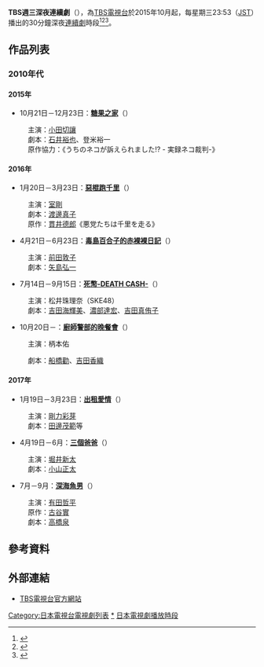{{noteTA
|G1=JP Show
}}
'''TBS週三深夜連續劇'''（{{lang-ja|水ドラ!!}}），為[[TBS電視台|TBS電視台]]於2015年10月起，每星期三23:53（[[日本標準時|JST]]）播出的30分鐘深夜[[日本電視劇|連續劇]]時段<ref>{{Cite web |url=http://www.oricon.co.jp/news/2058336/full/ |title=TBS、水曜深夜30分のドラマ枠新設 10月期からオダギリジョー主演『おかしの家』 |accessdate=2015-09-11 |archive-date=2015-09-01 |archive-url=https://web.archive.org/web/20150901153946/http://www.oricon.co.jp/news/2058336/full/ |dead-url=no }}</ref><ref>{{Cite web |url=http://www.sponichi.co.jp/entertainment/news/2015/08/31/kiji/K20150831011039420.html |title=オダジョー、ＴＢＳ水曜深夜ドラマ第１弾主演「可能性を広げる」 |accessdate=2015-09-11 |archive-date=2015-09-01 |archive-url=https://web.archive.org/web/20150901214136/http://www.sponichi.co.jp/entertainment/news/2015/08/31/kiji/K20150831011039420.html |dead-url=no }}</ref><ref>{{Cite web |url=http://news.walkerplus.com/article/63981/ |title=TBS深夜ドラマ枠を新設！ 第1弾にオダギリジョー |accessdate=2015-09-11 |archive-date=2015-08-31 |archive-url=https://web.archive.org/web/20150831195036/http://news.walkerplus.com/article/63981/ |dead-url=no }}</ref>。

==作品列表==
{{动态列表}}
===2010年代===
====2015年====
*10月21日－12月23日：'''[[糖果之家|糖果之家]]'''（{{lang|ja|おかしの家}}）
:主演：[[小田切讓|小田切讓]]
:劇本：[[石井裕也|石井裕也]]、登米裕一
:原作協力：《うちのネコが訴えられました!? - 実録ネコ裁判-》

====2016年====
* 1月20日－3月23日：'''[[惡棍跑千里|惡棍跑千里]]'''（{{lang|ja|悪党たちは千里を走る}}）
:主演：[[室剛|室剛]]
:劇本：[[渡邊真子|渡邊真子]]
:原作：[[貫井德郎|貫井德郎]]《悪党たちは千里を走る》

* 4月21日－6月23日：'''[[毒島百合子的赤裸裸日記|毒島百合子的赤裸裸日記]]'''（{{lang|ja|毒島ゆり子のせきらら日記}}）
:主演：[[前田敦子|前田敦子]]
:劇本：[[矢島弘一|矢島弘一]]

*7月14日－9月15日：'''[[死幣-DEATH_CASH-|死幣-DEATH CASH-]]'''（{{lang|ja|死幣-DEATH CASH-}}）
:主演：松井珠理奈（SKE48）
:劇本：[[吉田海輝美|吉田海輝美]]、[[濃部達宏|濃部達宏]]、[[吉田真侑子|吉田真侑子]]

*10月20日－：'''[[廚師警部的晚餐會|廚師警部的晚餐會]]'''（{{lang|ja|コック警部の晩餐会}}）
:主演：柄本佑

:劇本：[[船橋勸|船橋勸]]、[[吉田香織|吉田香織]]

====2017年====
* 1月19日－3月23日：'''[[出租愛情|出租愛情]]'''（{{lang|ja|レンタルの恋}}）
:主演：[[剛力彩芽|剛力彩芽]]
:劇本：[[田邊茂範|田邊茂範]]等
* 4月19日－6月：'''[[三個爸爸|三個爸爸]]'''（{{lang|ja|3人のパパ}}）
:主演：[[堀井新太|堀井新太]]
:劇本：[[小山正太|小山正太]]
* 7月－9月：'''[[深海魚男|深海魚男]]'''（{{lang|ja|わにとかげぎす}}）
:主演：[[有田哲平|有田哲平]]
:原作：[[古谷實|古谷實]]
:劇本：[[高橋泉|高橋泉]]

==參考資料==
{{reflist}}

==外部連結==
* {{ja icon}} [http://www.tbs.co.jp/ TBS電視台官方網站]{{Wayback|url=http://www.tbs.co.jp/ |date=20150911084035 }}

{{TBS電視劇集}}

[[Category:日本電視台電視劇列表|Category:日本電視台電視劇列表]]
[[Category:TBS週三連續劇|*]]
[[Category:日本電視劇播放時段|]]